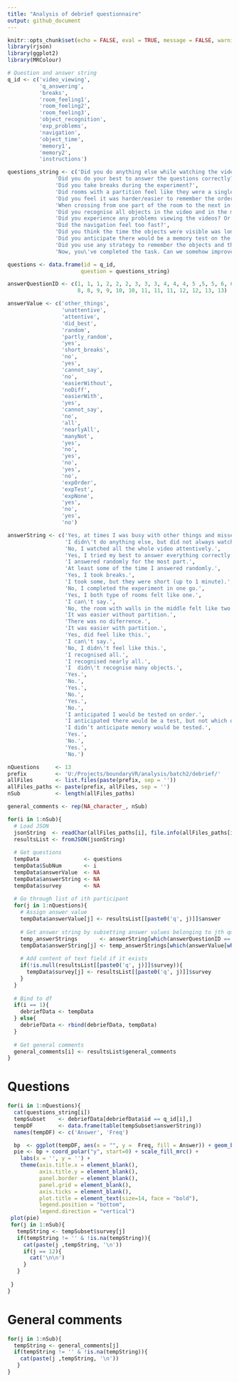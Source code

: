 ```yaml
---
title: "Analysis of debrief questionnaire"
output: github_document
---
```


```r
knitr::opts_chunk$set(echo = FALSE, eval = TRUE, message = FALSE, warning = FALSE)
library(rjson)
library(ggplot2)
library(MRColour)
```

```r
# Question and answer string
q_id <- c('video_viewing', 
          'q_answering', 
          'breaks', 
          'room_feeling1', 
          'room_feeling2', 
          'room_feeling3', 
          'object_recognition',
          'exp_problems',
          'navigation',
          'object_time',
          'memory1',
          'memory2', 
          'instructions')

questions_string <- c('Did you do anything else while watching the video?',
               'Did you do your best to answer the questions correctly?',
               'Did you take breaks during the experiment?',
               'Did rooms with a partition feel like they were a single room (similar to the room without a partition) \nor did they feel like two separate rooms? (Please elaborate below.)',
               'Did you feel it was harder/easier to remember the order of objects in the rooms without a partition \nrelative to those with a partition?',
               'When crossing from one part of the room to the next in a partitioned room, did that feel like you were \nmoving to a new room (a bit like walking through a door)?',
               'Did you recognise all objects in the video and in the memory task? (If you can, please try describe \nthe/those object(s) briefly.)',
               'Did you experience any problems viewing the videos? Or problems in the experiment in general? (If yes,\nplease elaborate.)',
               'Did the navigation feel too fast?',
               'Did you think the time the objects were visible was long enough?',
               'Did you anticipate there would be a memory test on the objects? If so, did you anticipate you would be \nasked about the order of the objects?',
               'Did you use any strategy to remember the objects and their order? (If yes, please elaborate.)',
               'Now, you\'ve completed the task. Can we somehow improve our instructions? (If yes, please elaborate.)')

questions <- data.frame(id = q_id,
                       question = questions_string)

answerQuestionID <- c(1, 1, 1, 2, 2, 2, 3, 3, 3, 4, 4, 4, 5 ,5, 5, 6, 6, 6, 7, 7, 7,
                      8, 8, 9, 9, 10, 10, 11, 11, 11, 12, 12, 13, 13)

answerValue <- c('other_things',
                 'unattentive',
                 'attentive',
                 'did_best',
                 'random',
                 'partly_random',
                 'yes',
                 'short_breaks',
                 'no',
                 'yes',
                 'cannot_say',
                 'no',
                 'easierWithout',
                 'noDiff',
                 'easierWith',
                 'yes',
                 'cannot_say',
                 'no',
                 'all',
                 'nearlyAll',
                 'manyNot',
                 'yes',
                 'no',
                 'yes',
                 'no',
                 'yes',
                 'no',
                 'expOrder',
                 'expTest',
                 'expNone',
                 'yes',
                 'no',
                 'yes',
                 'no')

answerString <- c('Yes, at times I was busy with other things and missed parts of the video.',
                  'I didn\'t do anything else, but did not always watch attentively.',
                  'No, I watched all the whole video attentively.',
                  'Yes, I tried my best to answer everything correctly.',
                  'I answered randomly for the most part.',
                  'At least some of the time I answered randomly.',
                  'Yes, I took breaks.',
                  'I took some, but they were short (up to 1 minute).',
                  'No, I completed the experiment in one go.',
                  'Yes, I both type of rooms felt like one.',
                  'I can\'t say.',
                  'No, the room with walls in the middle felt like two separate rooms.',
                  'It was easier without partition.',
                  'There was no diferrence.',
                  'It was easier with partition.',
                  'Yes, did feel like this.',
                  'I can\'t say.',
                  'No, I didn\'t feel like this.',
                  'I recognised all.',
                  'I recognised nearly all.',
                  'I  didn\'t recognise many objects.',
                  'Yes.',
                  'No.',
                  'Yes.',
                  'No.',
                  'Yes.',
                  'No.',
                  'I anticipated I would be tested on order.',
                  'I anticipated there would be a test, but not which questions would be asked.',
                  'I didn’t anticipate memory would be tested.',
                  'Yes.',
                  'No.',
                  'Yes.',
                  'No.')
```

```r
nQuestions     <- 13
prefix         <- 'U:/Projects/boundaryVR/analysis/batch2/debrief/'
allFiles       <- list.files(paste(prefix, sep = ''))
allFiles_paths <- paste(prefix, allFiles, sep = '')
nSub           <- length(allFiles_paths)

general_comments <- rep(NA_character_, nSub)

for(i in 1:nSub){
  # Load JSON
  jsonString  <- readChar(allFiles_paths[i], file.info(allFiles_paths[i])$size)
  resultsList <- fromJSON(jsonString)
  
  # Get questions
  tempData              <- questions
  tempData$SubNum       <- i
  tempData$answerValue  <- NA
  tempData$answerString <- NA
  tempData$survey       <- NA
  
  # Go through list of ith participant
  for(j in 1:nQuestions){
    # Assign answer value 
    tempData$answerValue[j] <- resultsList[[paste0('q', j)]]$answer
    
    # Get answer string by subsetting answer values belonging to jth question
    temp_answerStrings       <- answerString[which(answerQuestionID == j)]
    tempData$answerString[j] <- temp_answerStrings[which(answerValue[which(answerQuestionID == j)] == tempData$answerValue[j])]
    
    # Add content of text field if it exists
    if(!is.null(resultsList[[paste0('q', j)]]$survey)){
      tempData$survey[j] <- resultsList[[paste0('q', j)]]$survey
    }
  }
  
  # Bind to df
  if(i == 1){
    debriefData <- tempData
  } else{
    debriefData <- rbind(debriefData, tempData)
  }
  
  # Get general comments
  general_comments[i] <- resultsList$general_comments
}

```

# Questions
```r
for(i in 1:nQuestions){
  cat(questions_string[i])
  tempSubset    <- debriefData[debriefData$id == q_id[i],]
  tempDF        <- data.frame(table(tempSubset$answerString))
  names(tempDF) <- c('Answer', 'Freq')

  bp  <- ggplot(tempDF, aes(x = "", y =  Freq, fill = Answer)) + geom_bar(width = 1, stat = "identity")
  pie <- bp + coord_polar("y", start=0) + scale_fill_mrc() + 
    labs(x = '', y = '') +
    theme(axis.title.x = element_blank(),
          axis.title.y = element_blank(),
          panel.border = element_blank(),
          panel.grid = element_blank(),
          axis.ticks = element_blank(),
          plot.title = element_text(size=14, face = "bold"),
          legend.position = "bottom",
          legend.direction = "vertical")
 plot(pie)
 for(j in 1:nSub){
   tempString <- tempSubset$survey[j]
   if(tempString != '' & !is.na(tempString)){
     cat(paste(j ,tempString, '\n'))
     if(j == 12){
       cat('\n\n')
     }
   }
   
 }
}
```

# General comments
```r
for(j in 1:nSub){
  tempString <- general_comments[j]
  if(tempString != '' & !is.na(tempString)){
    cat(paste(j ,tempString, '\n'))
   }
}
```